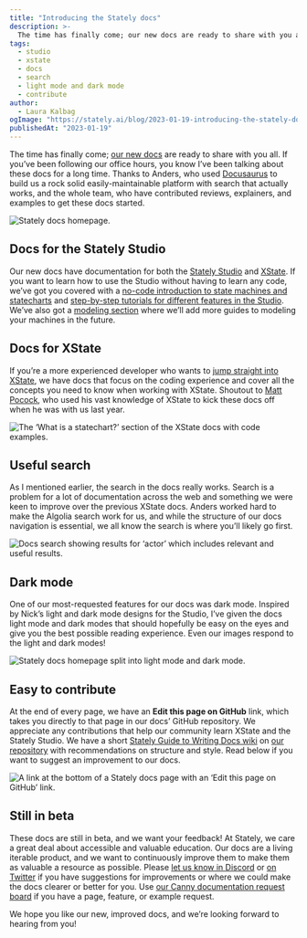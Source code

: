 ```yaml
---
title: "Introducing the Stately docs"
description: >-
  The time has finally come; our new docs are ready to share with you all. If you’ve been following our office hours, you know I’ve been talking about these docs for a long time…
tags:
  - studio
  - xstate
  - docs
  - search
  - light mode and dark mode
  - contribute
author:
  - Laura Kalbag
ogImage: "https://stately.ai/blog/2023-01-19-introducing-the-stately-docs.png"
publishedAt: "2023-01-19"
---
```


The time has finally come; [our new docs](https://stately.ai/docs) are ready to share with you all. If you’ve been following our office hours, you know I’ve been talking about these docs for a long time. Thanks to Anders, who used [Docusaurus](https://docusaurus.io) to build us a rock solid easily-maintainable platform with search that actually works, and the whole team, who have contributed reviews, explainers, and examples to get these docs started.

![Stately docs homepage.](2023-01-19-docs.png)

## Docs for the Stately Studio

Our new docs have documentation for both the [Stately Studio](https://stately.ai/editor) and [XState](https://xstate.js.org). If you want to learn how to use the Studio without having to learn any code, we’ve got you covered with a [no-code introduction to state machines and statecharts](https://stately.ai/docs/state-machines-and-statecharts) and [step-by-step tutorials for different features in the Studio](https://stately.ai/docs/states/intro). We’ve also got a [modeling section](https://stately.ai/docs/descriptions) where we’ll add more guides to modeling your machines in the future.

## Docs for XState

If you’re a more experienced developer who wants to [jump straight into XState](https://stately.ai/docs/xstate/basics/what-is-a-statechart), we have docs that focus on the coding experience and cover all the concepts you need to know when working with XState. Shoutout to [Matt Pocock](https://totaltypescript.com), who used his vast knowledge of XState to kick these docs off when he was with us last year.

![The ‘What is a statechart?’ section of the XState docs with code examples.](2023-01-19-docs-xstate.png)

## Useful search

As I mentioned earlier, the search in the docs really works. Search is a problem for a lot of documentation across the web and something we were keen to improve over the previous XState docs. Anders worked hard to make the Algolia search work for us, and while the structure of our docs navigation is essential, we all know the search is where you’ll likely go first.

![Docs search showing results for ‘actor’ which includes relevant and useful results.](2023-01-19-docs-search.png)

## Dark mode

One of our most-requested features for our docs was dark mode. Inspired by Nick’s light and dark mode designs for the Studio, I’ve given the docs light mode and dark modes that should hopefully be easy on the eyes and give you the best possible reading experience. Even our images respond to the light and dark modes!

![Stately docs homepage split into light mode and dark mode.](2023-01-19-docs-light-mode.png)

## Easy to contribute

At the end of every page, we have an **Edit this page on GitHub** link, which takes you directly to that page in our docs’ GitHub repository. We appreciate any contributions that help our community learn XState and the Stately Studio. We have a short [Stately Guide to Writing Docs wiki](https://github.com/statelyai/docs/wiki) on [our repository](https://github.com/statelyai/docs/) with recommendations on structure and style. Read below if you want to suggest an improvement to our docs.

![A link at the bottom of a Stately docs page with an ‘Edit this page on GitHub’ link.](2023-01-19-docs-contribute.png)

## Still in beta

These docs are still in beta, and we want your feedback! At Stately, we care a great deal about accessible and valuable education. Our docs are a living iterable product, and we want to continuously improve them to make them as valuable a resource as possible. Please [let us know in Discord](https://discord.gg/xstate) or [on Twitter](https://twitter.com/statelyai) if you have suggestions for improvements or where we could make the docs clearer or better for you. Use [our Canny documentation request board](https://statelyai.canny.io/docs) if you have a page, feature, or example request. 

We hope you like our new, improved docs, and we’re looking forward to hearing from you!